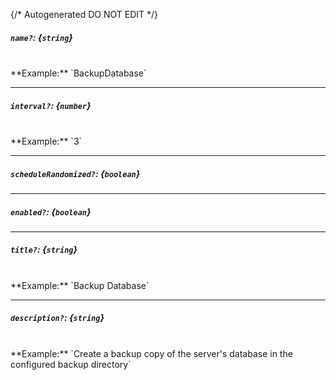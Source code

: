 {/* Autogenerated DO NOT EDIT  */}
##### `name?`: *{`string`}*
<br/>
**Example:** `BackupDatabase`

---
##### `interval?`: *{`number`}*
<br/>
**Example:** `3`

---
##### `scheduleRandomized?`: *{`boolean`}*

---
##### `enabled?`: *{`boolean`}*

---
##### `title?`: *{`string`}*
<br/>
**Example:** `Backup Database`

---
##### `description?`: *{`string`}*
<br/>
**Example:** `Create a backup copy of the server's database in the configured backup directory`


